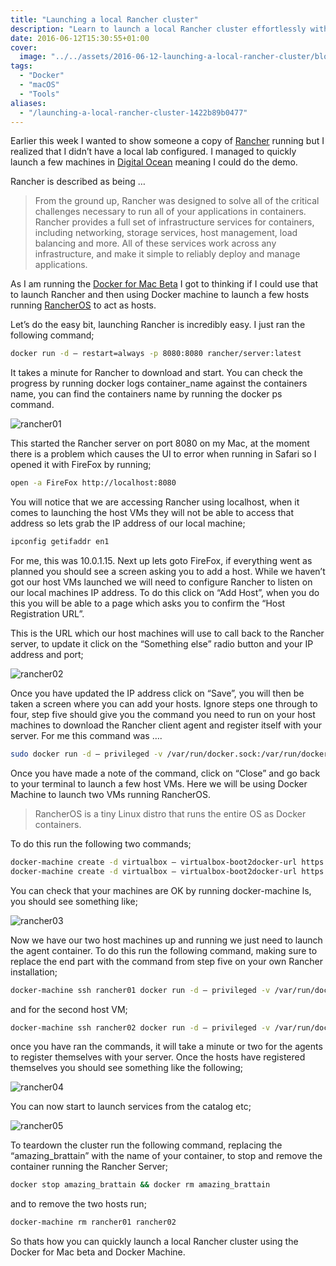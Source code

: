 ```yaml
---
title: "Launching a local Rancher cluster"
description: "Learn to launch a local Rancher cluster effortlessly with Docker for Mac beta and Docker Machine for smooth demo setups."
date: 2016-06-12T15:30:55+01:00
cover:
  image: "../../assets/2016-06-12-launching-a-local-rancher-cluster/blog-cover-2016-06-12-launching-a-local-rancher-cluster.png"
tags:
  - "Docker"
  - "macOS"
  - "Tools"
aliases:
  - "/launching-a-local-rancher-cluster-1422b89b0477"
---
```


Earlier this week I wanted to show someone a copy of [Rancher](http://rancher.com/) running but I realized that I didn’t have a local lab configured. I managed to quickly launch a few machines in [Digital Ocean](https://m.do.co/c/52ec4dc3647e) meaning I could do the demo.

Rancher is described as being …

> From the ground up, Rancher was designed to solve all of the critical challenges necessary to run all of your applications in containers. Rancher provides a full set of infrastructure services for containers, including networking, storage services, host management, load balancing and more. All of these services work across any infrastructure, and make it simple to reliably deploy and manage applications.

As I am running the [Docker for Mac Beta](/2016/05/08/docker-on-mac-osx/) I got to thinking if I could use that to launch Rancher and then using Docker machine to launch a few hosts running [RancherOS](http://rancher.com/rancher-os/) to act as hosts.

Let’s do the easy bit, launching Rancher is incredibly easy. I just ran the following command;

```bash frame="terminal" title="Launching a local Rancher cluster 1/9"
docker run -d — restart=always -p 8080:8080 rancher/server:latest
```


It takes a minute for Rancher to download and start. You can check the progress by running docker logs container_name against the containers name, you can find the containers name by running the docker ps command.

<Img src="/assets/2016-06-12-launching-a-local-rancher-cluster/img/2016-06-12_launching-a-local-rancher-cluster_1.png" alt="rancher01" />

This started the Rancher server on port 8080 on my Mac, at the moment there is a problem which causes the UI to error when running in Safari so I opened it with FireFox by running;

```bash frame="terminal" title="Launching a local Rancher cluster 2/9"
open -a FireFox http://localhost:8080
```


You will notice that we are accessing Rancher using localhost, when it comes to launching the host VMs they will not be able to access that address so lets grab the IP address of our local machine;

```bash frame="terminal" title="Launching a local Rancher cluster 3/9"
ipconfig getifaddr en1
```


For me, this was 10.0.1.15. Next up lets goto FireFox, if everything went as planned you should see a screen asking you to add a host. While we haven’t got our host VMs launched we will need to configure Rancher to listen on our local machines IP address. To do this click on “Add Host”, when you do this you will be able to a page which asks you to confirm the “Host Registration URL”.

This is the URL which our host machines will use to call back to the Rancher server, to update it click on the “Something else” radio button and your IP address and port;

<Img src="/assets/2016-06-12-launching-a-local-rancher-cluster/img/2016-06-12_launching-a-local-rancher-cluster_2.png" alt="rancher02" />

Once you have updated the IP address click on “Save”, you will then be taken a screen where you can add your hosts. Ignore steps one through to four, step five should give you the command you need to run on your host machines to download the Rancher client agent and register itself with your server. For me this command was ….

```bash frame="terminal" title="Launching a local Rancher cluster 4/9"
sudo docker run -d — privileged -v /var/run/docker.sock:/var/run/docker.sock -v /var/lib/rancher:/var/lib/rancher rancher/agent:v1.0.1 http://10.0.1.15:8080/v1/scripts/2925437AFC94D6994999:1465743600000:C8O5m4OXR0giBvn3DonFFvow
```


Once you have made a note of the command, click on “Close” and go back to your terminal to launch a few host VMs. Here we will be using Docker Machine to launch two VMs running RancherOS.

> RancherOS is a tiny Linux distro that runs the entire OS as Docker containers.

To do this run the following two commands;

```bash frame="terminal" title="Launching a local Rancher cluster 5/9"
docker-machine create -d virtualbox — virtualbox-boot2docker-url https://releases.rancher.com/os/latest/rancheros.iso rancher01
docker-machine create -d virtualbox — virtualbox-boot2docker-url https://releases.rancher.com/os/latest/rancheros.iso rancher02
```


You can check that your machines are OK by running docker-machine ls, you should see something like;

<Img src="/assets/2016-06-12-launching-a-local-rancher-cluster/img/2016-06-12_launching-a-local-rancher-cluster_3.png" alt="rancher03" />

Now we have our two host machines up and running we just need to launch the agent container. To do this run the following command, making sure to replace the end part with the command from step five on your own Rancher installation;

```bash frame="terminal" title="Launching a local Rancher cluster 6/9"
docker-machine ssh rancher01 docker run -d — privileged -v /var/run/docker.sock:/var/run/docker.sock -v /var/lib/rancher:/var/lib/rancher rancher/agent:v1.0.1 http://10.0.1.15:8080/v1/scripts/2925437AFC94D6994999:1465743600000:C8O5m4OXR0giBvn3DonFFvow
```


and for the second host VM;

```bash frame="terminal" title="Launching a local Rancher cluster 7/9"
docker-machine ssh rancher02 docker run -d — privileged -v /var/run/docker.sock:/var/run/docker.sock -v /var/lib/rancher:/var/lib/rancher rancher/agent:v1.0.1 http://10.0.1.15:8080/v1/scripts/2925437AFC94D6994999:1465743600000:C8O5m4OXR0giBvn3DonFFvow
```


once you have ran the commands, it will take a minute or two for the agents to register themselves with your server. Once the hosts have registered themselves you should see something like the following;

<Img src="/assets/2016-06-12-launching-a-local-rancher-cluster/img/2016-06-12_launching-a-local-rancher-cluster_4.png" alt="rancher04" />

You can now start to launch services from the catalog etc;

<Img src="/assets/2016-06-12-launching-a-local-rancher-cluster/img/2016-06-12_launching-a-local-rancher-cluster_5.png" alt="rancher05" />

To teardown the cluster run the following command, replacing the “amazing_brattain” with the name of your container, to stop and remove the container running the Rancher Server;

```bash frame="terminal" title="Launching a local Rancher cluster 8/9"
docker stop amazing_brattain && docker rm amazing_brattain
```


and to remove the two hosts run;

```bash frame="terminal" title="Launching a local Rancher cluster 9/9"
docker-machine rm rancher01 rancher02
```


So thats how you can quickly launch a local Rancher cluster using the Docker for Mac beta and Docker Machine.
